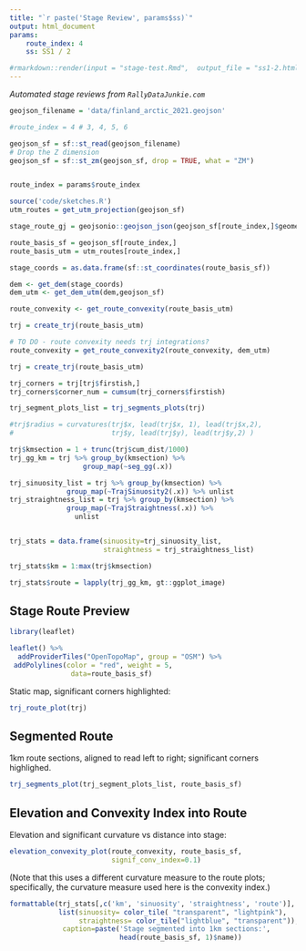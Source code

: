 ```yaml
---
title: "`r paste('Stage Review', params$ss)`"
output: html_document
params:
    route_index: 4
    ss: SS1 / 2

#rmarkdown::render(input = "stage-test.Rmd",  output_file = "ss1-2.html", params= list(route_index = 3, ss = 'SS1 / 2' ))
---
```


*Automated stage reviews from `RallyDataJunkie.com`*

```r

geojson_filename = 'data/finland_arctic_2021.geojson'

#route_index = 4 # 3, 4, 5, 6 

geojson_sf = sf::st_read(geojson_filename)
# Drop the Z dimension
geojson_sf = sf::st_zm(geojson_sf, drop = TRUE, what = "ZM")


route_index = params$route_index

source('code/sketches.R')
utm_routes = get_utm_projection(geojson_sf)

stage_route_gj = geojsonio::geojson_json(geojson_sf[route_index,]$geometry)

route_basis_sf = geojson_sf[route_index,]
route_basis_utm = utm_routes[route_index,]

stage_coords = as.data.frame(sf::st_coordinates(route_basis_sf))

dem <- get_dem(stage_coords)
dem_utm <- get_dem_utm(dem,geojson_sf)
```

```r
route_convexity <- get_route_convexity(route_basis_utm)

trj = create_trj(route_basis_utm)

# TO DO - route convexity needs trj integrations?
route_convexity = get_route_convexity2(route_convexity, dem_utm)

trj = create_trj(route_basis_utm)

trj_corners = trj[trj$firstish,]
trj_corners$corner_num = cumsum(trj_corners$firstish)

trj_segment_plots_list = trj_segments_plots(trj)
```

```r
#trj$radius = curvatures(trj$x, lead(trj$x, 1), lead(trj$x,2),
#                        trj$y, lead(trj$y), lead(trj$y,2) )
```


```r
trj$kmsection = 1 + trunc(trj$cum_dist/1000)
trj_gg_km = trj %>% group_by(kmsection) %>%
                  group_map(~seg_gg(.x))

trj_sinuosity_list = trj %>% group_by(kmsection) %>%
              group_map(~TrajSinuosity2(.x)) %>% unlist
trj_straightness_list = trj %>% group_by(kmsection) %>%
              group_map(~TrajStraightness(.x)) %>%
                unlist


trj_stats = data.frame(sinuosity=trj_sinuosity_list,
                       straightness = trj_straightness_list)

trj_stats$km = 1:max(trj$kmsection)

trj_stats$route = lapply(trj_gg_km, gt::ggplot_image)

```

## Stage Route Preview

```r
library(leaflet)

leaflet() %>% 
  addProviderTiles("OpenTopoMap", group = "OSM") %>%
 addPolylines(color = "red", weight = 5,
               data=route_basis_sf)
```

Static map, significant corners highlighted:

```r
trj_route_plot(trj)
```

## Segmented Route

1km route sections, aligned to read left to right; significant corners highlighed.

```r
trj_segments_plot(trj_segment_plots_list, route_basis_sf)
```



## Elevation and Convexity Index into Route

Elevation and significant curvature vs distance into stage:

```r
elevation_convexity_plot(route_convexity, route_basis_sf,
                         signif_conv_index=0.1)
```

(Note that this uses a different curvature measure to the route plots; specifically, the curvature measure used here is the convexity index.)


```r
formattable(trj_stats[,c('km', 'sinuosity', 'straightness', 'route')], 
            list(sinuosity= color_tile( "transparent", "lightpink"),
                 straightness= color_tile("lightblue", "transparent")),
             caption=paste('Stage segmented into 1km sections:',
                           head(route_basis_sf, 1)$name))

```

